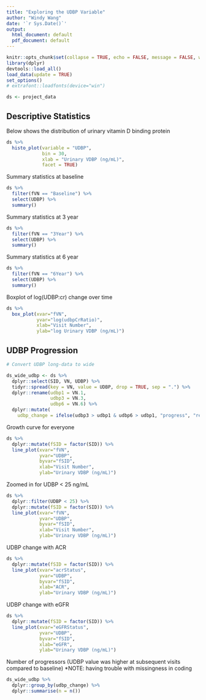 ```yaml
---
title: "Exploring the UDBP Variable"
author: "Windy Wang"
date: '`r Sys.Date()`'
output:
  html_document: default
  pdf_document: default
---
```


```r
knitr::opts_chunk$set(collapse = TRUE, echo = FALSE, message = FALSE, warning = FALSE)
library(dplyr)
devtools::load_all()
load_data(update = TRUE)
set_options()
# extrafont::loadfonts(device="win")

ds <- project_data
```

## Descriptive Statistics

Below shows the distribution of urinary vitamin D binding protein
```r

ds %>% 
  histo_plot(variable = "UDBP", 
             bin = 30, 
             xlab = "Urinary VDBP (ng/mL)",
             facet = TRUE)
```

Summary statistics at baseline
```r

ds %>% 
  filter(fVN == "Baseline") %>% 
  select(UDBP) %>% 
  summary()
```

Summary statistics at 3 year
```r

ds %>% 
  filter(fVN == "3Year") %>% 
  select(UDBP) %>% 
  summary()
```

Summary statistics at 6 year
```r
ds %>% 
  filter(fVN == "6Year") %>% 
  select(UDBP) %>% 
  summary()
```

Boxplot of log(UDBP:cr) change over time
```r

ds %>% 
  box_plot(xvar="fVN",
           yvar="log(udbpCrRatio)",
           xlab="Visit Number",
           ylab="log Urinary VDBP (ng/mL)")
```


## UDBP Progression

```r

# Convert UDBP long-data to wide

ds_wide_udbp <- ds %>% 
  dplyr::select(SID, VN, UDBP) %>% 
  tidyr::spread(key = VN, value = UDBP, drop = TRUE, sep = ".") %>% 
  dplyr::rename(udbp1 = VN.1,
                udbp3 = VN.3,
                udbp6 = VN.6) %>% 
  dplyr::mutate(
    udbp_change = ifelse(udbp3 > udbp1 & udbp6 > udbp1, "progress", "regress"))

```

Growth curve for everyone
```r
ds %>% 
  dplyr::mutate(fSID = factor(SID)) %>%
  line_plot(xvar="fVN",
            yvar="UDBP",
            byvar="fSID",
            xlab="Visit Number",
            ylab="Urinary VDBP (ng/mL)")
```

Zoomed in for UDBP < 25 ng/mL
```r
ds %>% 
  dplyr::filter(UDBP < 25) %>% 
  dplyr::mutate(fSID = factor(SID)) %>%
  line_plot(xvar="fVN",
            yvar="UDBP",
            byvar="fSID",
            xlab="Visit Number",
            ylab="Urinary VDBP (ng/mL)")
```

UDBP change with ACR
```r
ds %>% 
  dplyr::mutate(fSID = factor(SID)) %>%
  line_plot(xvar="acrStatus",
            yvar="UDBP",
            byvar="fSID",
            xlab="ACR",
            ylab="Urinary VDBP (ng/mL)")
```

UDBP change with eGFR
```r
ds %>% 
  dplyr::mutate(fSID = factor(SID)) %>%
  line_plot(xvar="eGFRStatus",
            yvar="UDBP",
            byvar="fSID",
            xlab="eGFR",
            ylab="Urinary VDBP (ng/mL)")
```

Number of progressors (UDBP value was higher at subsequent visits compared to baseline)
*NOTE: having trouble with missingness in coding
```r

ds_wide_udbp %>% 
  dplyr::group_by(udbp_change) %>% 
  dplyr::summarise(n = n())
```


<!-- Mixed models uses long-format data -->

<!-- ```{r latent curve mixed models} -->

<!-- # Random slope model - assumes trajectory is different from person-to-person -->
<!-- m <- lme4::lmer(UDBP ~ (VN | SID), data=ds) -->
<!-- summary(m) -->

<!-- # Confidence intervals -->
<!-- dat.new <- data.frame(time=1:3) -->
<!-- dat.new$measure <- predict(m, dat.new, re.form=NA) -->
<!-- m.mat <- model.matrix(terms(m), dat.new) -->
<!-- dat.new$var <- diag(m.mat %*% vcov(m) %*% t(m.mat)) + VarCorr(m)$subject.id[1] -->
<!-- dat.new$pvar <- dat.new$var + sigma(m)^2 -->
<!-- dat.new$ci.lb <- with(dat.new, measure - 1.96*sqrt(var)) -->
<!-- dat.new$ci.ub <- with(dat.new, measure + 1.96*sqrt(var)) -->
<!-- dat.new$pi.lb <- with(dat.new, measure - 1.96*sqrt(pvar)) -->
<!-- dat.new$pi.ub <- with(dat.new, measure + 1.96*sqrt(pvar)) -->

<!-- # Plot -->
<!-- ds %>%  -->
<!--   ggplot2::ggplot(ggplot2::aes(x=time, y=measure)) +  -->
<!--   geom_line(data=dat, alpha=.02, aes(group=subject.id)) +  -->
<!--   geom_errorbar(width=.02, colour='red',  -->
<!--                 aes(x=time-.02, ymax=ci.ub, ymin=ci.lb)) + -->
<!--   geom_line(colour='red', linetype='dashed', aes(x=time-.02)) +  -->
<!--   geom_point(size=3.5, colour='red', fill='white', aes(x=time-.02)) +    -->
<!--   geom_errorbar(width=.02, colour='blue',  -->
<!--                 aes(x=time+.02, ymax=pi.ub, ymin=pi.lb)) + -->
<!--   geom_line(colour='blue', linetype='dashed', aes(x=time+.02)) +  -->
<!--   geom_point(size=3.5, colour='blue', fill='white', aes(x=time+.02)) +  -->
<!--   theme_bw() -->
<!-- ``` -->

